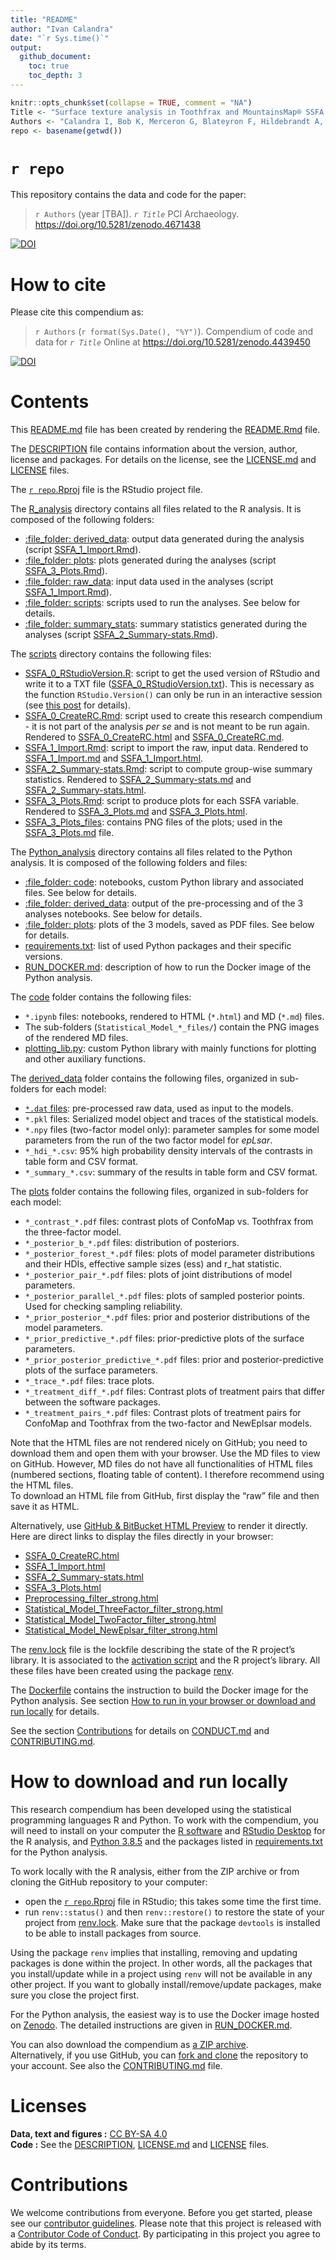 ```yaml
---
title: "README"
author: "Ivan Calandra"
date: "`r Sys.time()`"
output: 
  github_document:
    toc: true
    toc_depth: 3
---
```


<!-- README.md is generated from README.Rmd. Please edit that file -->


```r
knitr::opts_chunk$set(collapse = TRUE, comment = "NA")
Title <- "Surface texture analysis in Toothfrax and MountainsMap® SSFA module: Different software packages, different results?"
Authors <- "Calandra I, Bob K, Merceron G, Blateyron F, Hildebrandt A, Schulz-Kornas E, Souron A & Winkler DE"
repo <- basename(getwd())
```

# `r repo`

This repository contains the data and code for the paper:

> `r Authors` (year [TBA]). *`r Title`* PCI Archaeology. <https://doi.org/10.5281/zenodo.4671438>

[![DOI](https://zenodo.org/badge/DOI/10.5281/zenodo.4671438.svg)](https://doi.org/10.5281/zenodo.4671438)

# How to cite

Please cite this compendium as:

> `r Authors` (`r format(Sys.Date(), "%Y")`). Compendium of code and data for *`r Title`* Online at <https://doi.org/10.5281/zenodo.4439450>

[![DOI](https://zenodo.org/badge/DOI/10.5281/zenodo.4439450.svg)](https://doi.org/10.5281/zenodo.4439450)

# Contents

This [README.md](/README.md) file has been created by rendering the [README.Rmd](/README.Rmd) file.

The [DESCRIPTION](/DESCRIPTION) file contains information about the version, author, license and packages. For details on the license, see the [LICENSE.md](/LICENSE.md) and [LICENSE](/LICENSE) files.

The [`r repo`.Rproj](/`r repo`.Rproj) file is the RStudio project file.

The [R_analysis](/R_analysis) directory contains all files related to the R analysis. It is composed of the following folders:

- [:file_folder: derived_data](/R_analysis/derived_data): output data generated during the analysis (script [SSFA_1\_Import.Rmd](/R_analysis/scripts/SSFA_1_Import.Rmd)).  
- [:file_folder: plots](/R_analysis/plots): plots generated during the analyses (script [SSFA_3\_Plots.Rmd](/R_analysis/scripts/SSFA_3_Plots.Rmd)).  
- [:file_folder: raw_data](/R_analysis/raw_data): input data used in the analyses (script [SSFA_1\_Import.Rmd](/R_analysis/scripts/SSFA_1_Import.Rmd)).  
- [:file_folder: scripts](/R_analysis/scripts): scripts used to run the analyses. See below for details.  
- [:file_folder: summary_stats](/R_analysis/summary_stats): summary statistics generated during the analyses (script [SSFA_2\_Summary-stats.Rmd](/R_analysis/scripts/SSFA_2_Summary-stats.Rmd)).

The [scripts](/R_analysis/scripts) directory contains the following files:

- [SSFA_0_RStudioVersion.R](/R_analysis/scripts/SSFA_0_RStudioVersion.R): script to get the used version of RStudio and write it to a TXT file ([SSFA_0_RStudioVersion.txt](/R_analysis/scripts/SSFA_0_RStudioVersion.txt)). This is necessary as the function `RStudio.Version()` can only be run in an interactive session (see [this post](https://community.rstudio.com/t/rstudio-version-not-found-on-knit/8088) for details).
- [SSFA_0_CreateRC.Rmd](/R_analysis/scripts/SSFA_0_CreateRC.Rmd): script used to create this research compendium - it is not part of the analysis *per se* and is not meant to be run again. Rendered to [SSFA_0_CreateRC.html](/R_analysis/scripts/SSFA_0_CreateRC.html) and [SSFA_0_CreateRC.md](/R_analysis/scripts/SSFA_0_CreateRC.md).  
- [SSFA_1_Import.Rmd](/R_analysis/scripts/SSFA_1_Import.Rmd): script to import the raw, input data. Rendered to [SSFA_1_Import.md](/R_analysis/scripts/SSFA_1_Import.md) and [SSFA_1_Import.html](/R_analysis/scripts/SSFA_1_Import.html).  
- [SSFA_2_Summary-stats.Rmd](/R_analysis/scripts/SSFA_2_Summary-stats.Rmd): script to compute group-wise summary statistics. Rendered to [SSFA_2_Summary-stats.md](/R_analysis/scripts/SSFA_2_Summary-stats.md) and [SSFA_2_Summary-stats.html](/R_analysis/scripts/SSFA_2_Summary-stats.html).  
- [SSFA_3_Plots.Rmd](/R_analysis/scripts/SSFA_3_Plots.Rmd): script to produce plots for each SSFA variable. Rendered to [SSFA_3_Plots.md](/R_analysis/scripts/SSFA_3_Plots.md) and [SSFA_3_Plots.html](/R_analysis/scripts/SSFA_3_Plots.html).  
- [SSFA_3_Plots_files](/R_analysis/scripts/SSFA_3_Plots_files/figure-gfm/): contains PNG files of the plots; used in the [SSFA_3_Plots.md](/R_analysis/scripts/SSFA_3_Plots.md) file.

The [Python_analysis](/Python_analysis) directory contains all files related to the Python analysis. It is composed of the following folders and files:

- [:file_folder: code](/Python_analysis/code): notebooks, custom Python library and associated files. See below for details.   
- [:file_folder: derived_data](/Python_analysis/derived_data): output of the pre-processing and of the 3 analyses notebooks. See below for details.
- [:file_folder: plots](/Python_analysis/plots): plots of the 3 models, saved as PDF files. See below for details.  
- [requirements.txt](/Python_analysis/requirements.txt): list of used Python packages and their specific versions.  
- [RUN_DOCKER.md](/Python_analysis/RUN_DOCKER.md): description of how to run the Docker image of the Python analysis. 

The [code](/Python_analysis/code) folder contains the following files:

- `*.ipynb` files: notebooks, rendered to HTML (`*.html`) and MD (`*.md`) files.  
- The sub-folders (`Statistical_Model_*_files/`) contain the PNG images of the rendered MD files.  
- [plotting_lib.py](/Python_analysis/code/plotting_lib.py): custom Python library with mainly functions for plotting and other auxiliary functions.  

The [derived_data](/Python_analysis/derived_data) folder contains the following files, organized in sub-folders for each model:

- [`*.dat` files](/Python_analysis/derived_data/preprocessing): pre-processed raw data, used as input to the models.  
- `*.pkl` files: Serialized model object and traces of the statistical models.  
- `*.npy` files (two-factor model only): parameter samples for some model parameters from the run of the two factor model for *epLsar*.  
- `*_hdi_*.csv`: 95% high probability density intervals of the contrasts in table form and CSV format.  
- `*_summary_*.csv`: summary of the results in table form and CSV format.

The [plots](/Python_analysis/plots) folder contains the following files, organized in sub-folders for each model:

- `*_contrast_*.pdf` files: contrast plots of ConfoMap vs. Toothfrax from the three-factor model.   
- `*_posterior_b_*.pdf` files: distribution of posteriors.  
- `*_posterior_forest_*.pdf` files: plots of model parameter distributions and their HDIs, effective sample sizes (ess) and r_hat statistic.  
- `*_posterior_pair_*.pdf` files: plots of joint distributions of model parameters.  
- `*_posterior_parallel_*.pdf` files: plots of sampled posterior points. Used for checking sampling reliability.  
- `*_prior_posterior_*.pdf` files: prior and posterior distributions of the model parameters.  
- `*_prior_predictive_*.pdf` files: prior-predictive plots of the surface parameters.  
- `*_prior_posterior_predictive_*.pdf` files: prior and posterior-predictive plots of the surface parameters.  
- `*_trace_*.pdf` files: trace plots.  
- `*_treatment_diff_*.pdf` files: Contrast plots of treatment pairs that differ between the software packages.  
- `*_treatment_pairs_*.pdf` files: Contrast plots of treatment pairs for ConfoMap and Toothfrax from the two-factor and NewEplsar models.

Note that the HTML files are not rendered nicely on GitHub; you need to download them and open them with your browser. Use the MD files to view on GitHub. However, MD files do not have all functionalities of HTML files (numbered sections, floating table of content). I therefore recommend using the HTML files.  
To download an HTML file from GitHub, first display the "raw" file and then save it as HTML.

Alternatively, use [GitHub & BitBucket HTML Preview](https://htmlpreview.github.io/) to render it directly.  
Here are direct links to display the files directly in your browser:

- [SSFA_0_CreateRC.html](http://htmlpreview.github.io/?https://github.com/tracer-monrepos/SSFAcomparisonPaper/blob/master/R_analysis/scripts/SSFA_0_CreateRC.html)
- [SSFA_1_Import.html](http://htmlpreview.github.io/?https://github.com/tracer-monrepos/SSFAcomparisonPaper/blob/master/R_analysis/scripts/SSFA_1_Import.html)  
- [SSFA_2_Summary-stats.html](http://htmlpreview.github.io/?https://github.com/tracer-monrepos/SSFAcomparisonPaper/blob/master/R_analysis/scripts/SSFA_2_Summary-stats.html)  
- [SSFA_3_Plots.html](http://htmlpreview.github.io/?https://github.com/tracer-monrepos/SSFAcomparisonPaper/blob/master/R_analysis/scripts/SSFA_3_Plots.html)  
- [Preprocessing_filter_strong.html](http://htmlpreview.github.io/?https://github.com/tracer-monrepos/SSFAcomparisonPaper/blob/master/Python_analysis/code/Preprocessing_filter_strong.html)
- [Statistical_Model_ThreeFactor_filter_strong.html](http://htmlpreview.github.io/?https://github.com/tracer-monrepos/SSFAcomparisonPaper/blob/master/Python_analysis/code/Statistical_Model_ThreeFactor_filter_strong.html)  
- [Statistical_Model_TwoFactor_filter_strong.html](http://htmlpreview.github.io/?https://github.com/tracer-monrepos/SSFAcomparisonPaper/blob/master/Python_analysis/code/Statistical_Model_TwoFactor_filter_strong.html)  
- [Statistical_Model_NewEplsar_filter_strong.html](http://htmlpreview.github.io/?https://github.com/tracer-monrepos/SSFAcomparisonPaper/blob/master/Python_analysis/code/Statistical_Model_NewEplsar_filter_strong.html)

The [renv.lock](/renv.lock) file is the lockfile describing the state of the R project's library. It is associated to the [activation script](/renv/activate.R) and the R project's library. All these files have been created using the package [renv](https://rstudio.github.io/renv/index.html).

The [Dockerfile](/Dockerfile) contains the instruction to build the Docker image for the Python analysis. See section [How to run in your browser or download and run locally](#how-to-run-in-your-browser-or-download-and-run-locally) for details.

See the section [Contributions](#contributions) for details on [CONDUCT.md](/CONDUCT.md) and [CONTRIBUTING.md](CONTRIBUTING.md).


# How to download and run locally

This research compendium has been developed using the statistical programming languages R and Python. To work with the compendium, you will need to install on your computer the [R software](https://cloud.r-project.org/) and [RStudio Desktop](https://rstudio.com/products/rstudio/download/) for the R analysis, and [Python 3.8.5](https://www.python.org/downloads/release/python-385/) and the packages listed in [requirements.txt](/Python_analysis/requirements.txt) for the Python analysis.

To work locally with the R analysis, either from the ZIP archive or from cloning the GitHub repository to your computer:

- open the [`r repo`.Rproj](/`r repo`.Rproj) file in RStudio; this takes some time the first time.  
- run `renv::status()` and then `renv::restore()` to restore the state of your project from [renv.lock](/renv.lock). Make sure that the package `devtools` is installed to be able to install packages from source.

Using the package `renv` implies that installing, removing and updating packages is done within the project. In other words, all the packages that you install/update while in a project using `renv` will not be available in any other project. If you want to globally install/remove/update packages, make sure you close the project first.

For the Python analysis, the easiest way is to use the Docker image hosted on [Zenodo](https://doi.org/10.5281/zenodo.4302091). The detailed instructions are given in [RUN_DOCKER.md](/Python_analysis/RUN_DOCKER.md).

You can also download the compendium as [a ZIP archive](https://github.com/tracer-monrepos/`r repo`/archive/master.zip).  
Alternatively, if you use GitHub, you can [fork and clone](https://happygitwithr.com/fork-and-clone.html) the repository to your account. See also the [CONTRIBUTING.md](CONTRIBUTING.md) file.

# Licenses

**Data, text and figures :**
[CC BY-SA 4.0](https://creativecommons.org/licenses/by-sa/4.0/)  
**Code :** See the [DESCRIPTION](/DESCRIPTION),
[LICENSE.md](/LICENSE.md) and [LICENSE](/LICENSE) files.  

# Contributions

We welcome contributions from everyone. Before you get started, please see our [contributor guidelines](/CONTRIBUTING.md). Please note that this project is released with a [Contributor Code of Conduct](/CONDUCT.md). By participating in this project you agree to abide by its terms.

